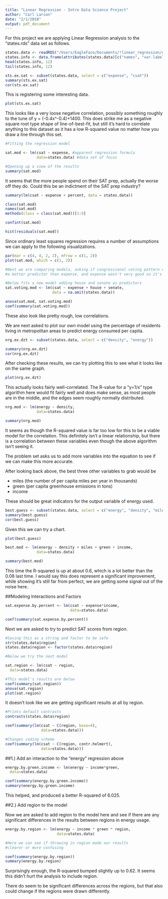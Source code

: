 ```yaml
---
title: "Linear Regression - Intro Data Science Project"
author: "Carl Larson"
date: "2/1/2018"
output: pdf_document
---
```



For this project we are applying Linear Regression analysis to the "states.rds" data set as follows.

```r
states.data <- readRDS("/Users/EagleFace/Documents/!linear_regression/dataSets/states.rds")
states.info <- data.frame(attributes(states.data)[c("names", "var.labels")])
head(states.info, 12)
tail(states.info, 12)
```

```r
sts.ex.sat <- subset(states.data, select = c("expense", "csat"))
summary(sts.ex.sat)
cor(sts.ex.sat)
```

This is registering some interesting data. 

```r
plot(sts.ex.sat)
```

This looks like a very loose negative correlation, possibly something roughly to the tune of y = (-0.4x^-0.4)+1400. 
This does strike me as a negative square root type shape of line-of-best-fit, but still it's hard to correlate anything to this dataset as it has a low R-squared value no matter how you draw a line through this set.

```r
#Fitting the regression model

sat.mod <- lm(csat ~ expense, #apparent regression formula
              data=states.data) #data set of focus

#Opening up a view of the results
summary(sat.mod)
```

It seems that the more people spend on their SAT prep, actually the worse off they do. Could this be an indictment of the SAT prep industry? 

```r
summary(lm(csat ~ expense + percent, data = states.data))

class(sat.mod)
names(sat.mod)
methods(class = class(sat.mod))[1:9]

confint(sat.mod)

hist(residuals(sat.mod))


```

Since ordinary least squares regression requires a number of assumptions we can apply to the following visualizations.

```r
par(mar = c(4, 4, 2, 2), mfrow = c(1, 2))
plot(sat.mod, which = c(1, 2))

#Next we are comparing models, asking if congressional voting pattern could be
#a better predictor than expense, and expense wasn't very good so it's likely. 

#Below fits a new model adding house and senate as predictors
sat.voting.mod <- lm(csat ~ expense + house + senate,
                     data = na.omit(states.data))

anova(sat.mod, sat.voting.mod)
coef(summary(sat.voting.mod))
```

These also look like pretty rough, low correlations. 

We are next asked to plot our own model using the percentage of residents living in metropolitan areas to predict energy consumed per capita. 

```r
nrg.ex.dzt <- subset(states.data, select = c("density", "energy"))

summary(nrg.ex.dzt)
cor(nrg.ex.dzt)

```

After checking these results, we can try plotting this to see what it looks like on the same graph. 

```r
plot(nrg.ex.dzt)
```

This actually looks fairly well-correlated. The R-value for a "y=1/x" type algorithm here would fit fairly well and does make sense, as most people are in the middle, and the edges seem roughly normally distributed. 

```r
nrg.mod <- lm(energy ~ density, 
              data=states.data) 

summary(nrg.mod)
```

It seems as though the R-squared value is far too low for this to be a viable model for the correlation. This definitely isn't a linear relationship, but there is a correlation between these variables even though the above algorithm isn't seeing it. 

The problem set asks us to add more variables into the equation to see if we can make this more accurate.

After looking back above, the best three other variables to grab would be

- miles (the number of per capita miles per year in thousands)
- green (per capita greenhouse emissions in tons)
- income 

These should be great indicators for the output variable of energy used. 

```r
best.guess <- subset(states.data, select = c("energy", "density", "miles", "green", "income"))
summary(best.guess)
cor(best.guess)
```

Given this we can try a chart.

```r
plot(best.guess)
```

```r
best.mod <- lm(energy ~ density + miles + green + income,  
              data=states.data) 

summary(best.mod)
```

This time the R-squared is up at about 0.6, which is a lot better than the 0.08 last time. I would say this does represent a significant improvement, while showing it's still far from perfect, we are getting some signal out of the noise here. 

##Modeling Interactions and Factors




```r
sat.expense.by.percent <- lm(csat ~ expense*income,
                             data=states.data)

coef(summary(sat.expense.by.percent))
```


Next we are asked to try to predict SAT scores from region. 

```r
#Saving this as a string and factor to be safe
str(states.data$region)
states.data$region <- factor(states.data$region)

#Below we try the next model

sat.region <- lm(csat ~ region,
  data=states.data)

#This model's results are below
coef(summary(sat.region))
anova(sat.region)
plot(sat.region)
```

It doesn't look like we are getting significant results at all by region. 

```r
#Prints default contrasts
contrasts(states.data$region)

coef(summary(lm(csat ~ C(region, base=4),
                data=states.data)))

#Changes coding scheme
coef(summary(lm(csat ~ C(region, contr.helmert),
                data=states.data)))
```

##1.) Add an interaction to the "energy" regression above

```r
energy.by.green.income <- lm(energy ~ income*green,
  data=states.data)

coef(summary(energy.by.green.income))
summary(energy.by.green.income)
```

This helped, and produced a better R-squared of 6.025.

##2.) Add region to the model

Now we are asked to add region to the model here and see if there are any significant differences in the results between regions in energy usage. 

```r
energy.by.region <- lm(energy ~ income * green * region,
                       data=states.data)

#Here we can see if throwing in region made our results 
#clearer or more confusing

coef(summary(energy.by.region))
summary(energy.by.region)


```

Surprisingly enough, the R-squared bumped slightly up to 0.62. It seems this didn't hurt the analysis to include region. 

There do seem to be significant differences across the regions, but that also could change if the regions were drawn differently. 

